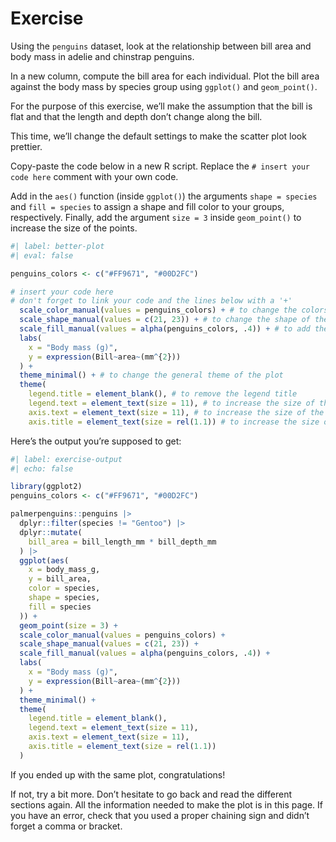 # Exercise

Using the `penguins` dataset, look at the relationship between bill area and body mass in adelie and chinstrap penguins.

In a new column, compute the bill area for each individual. Plot the bill area against the body mass by species group using `ggplot()` and `geom_point()`.

For the purpose of this exercise, we'll make the assumption that the bill is flat and that the length and depth don't change along the bill.

This time, we'll change the default settings to make the scatter plot look prettier.

Copy-paste the code below in a new R script. Replace the `# insert your code here` comment with your own code.

Add in the `aes()` function (inside `ggplot()`) the arguments `shape = species` and `fill = species` to assign a shape and fill color to your groups, respectively. Finally, add the argument `size = 3` inside `geom_point()` to increase the size of the points.

```r
#| label: better-plot
#| eval: false

penguins_colors <- c("#FF9671", "#00D2FC")

# insert your code here
# don't forget to link your code and the lines below with a '+'
  scale_color_manual(values = penguins_colors) + # to change the colors of the points
  scale_shape_manual(values = c(21, 23)) + # to change the shape of the points
  scale_fill_manual(values = alpha(penguins_colors, .4)) + # to add the fill colors and transparency
  labs(
    x = "Body mass (g)",
    y = expression(Bill~area~(mm^{2}))
  ) +
  theme_minimal() + # to change the general theme of the plot
  theme(
    legend.title = element_blank(), # to remove the legend title
    legend.text = element_text(size = 11), # to increase the size of the legend
    axis.text = element_text(size = 11), # to increase the size of the axis tick labels
    axis.title = element_text(size = rel(1.1)) # to increase the size of the axis title, relative to the default size (1.1 times as big as the default size here)
```
Here's the output you're supposed to get:

```r
#| label: exercise-output
#| echo: false

library(ggplot2)
penguins_colors <- c("#FF9671", "#00D2FC")

palmerpenguins::penguins |>
  dplyr::filter(species != "Gentoo") |>
  dplyr::mutate(
    bill_area = bill_length_mm * bill_depth_mm
  ) |>
  ggplot(aes(
    x = body_mass_g,
    y = bill_area,
    color = species,
    shape = species,
    fill = species
  )) +
  geom_point(size = 3) +
  scale_color_manual(values = penguins_colors) +
  scale_shape_manual(values = c(21, 23)) +
  scale_fill_manual(values = alpha(penguins_colors, .4)) +
  labs(
    x = "Body mass (g)",
    y = expression(Bill~area~(mm^{2}))
  ) +
  theme_minimal() +
  theme(
    legend.title = element_blank(),
    legend.text = element_text(size = 11),
    axis.text = element_text(size = 11),
    axis.title = element_text(size = rel(1.1))
  )
```

If you ended up with the same plot, congratulations!

If not, try a bit more. Don't hesitate to go back and read the different sections again. All the information needed to make the plot is in this page. If you have an error, check that you used a proper chaining sign and didn't forget a comma or bracket.
